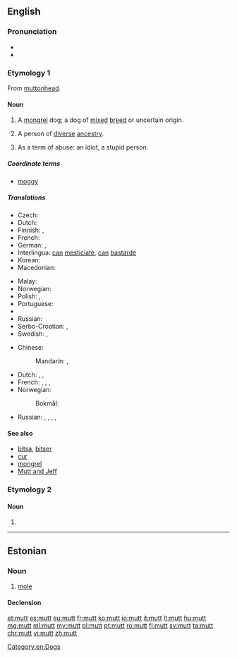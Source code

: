 {{also|mutt'}}
==English==

===Pronunciation===
* {{audio|en-us-mutt.ogg|Audio (US)|lang=en}}
* {{rhymes|ʌt|lang=en}}

===Etymology 1===
From [[muttonhead]].

====Noun====
{{en-noun}}

# A [[mongrel]] dog; a dog of [[mixed]] [[breed]] or uncertain origin.
# {{context|figuratively|sometimes|pejorative|lang=en}} A person of [[diverse]] [[ancestry]].
# {{context|chiefly|US|slang|lang=en}} As a term of abuse: an idiot, a stupid person.

=====Coordinate terms=====
* [[moggy]] {{qualifier|of a cat}}

=====Translations=====
{{trans-top|a mongrel dog}}
* Czech: {{t|cs|vořech}}
* Dutch: {{t+|nl|bastaard}}
* Finnish: {{t+|fi|rakki}}, {{t+|fi|piski}}
* French: {{t+|fr|batard|m}}
* German: {{t|de|Promenadenmischung|f}}, {{t+|de|Köter|m}}
* Interlingua: [[can]] [[mesticiar|mesticiate]], [[can]] [[bastarde]]
* Korean: {{t+|ko|똥개|tr=ddong kae|sc=Kore}}
* Macedonian: {{t|mk|’ртка|f}}
{{trans-mid}}
* Malay: {{t|ms|anjing campuran}}
* Norwegian: {{t+|no|kjøter|m}}
* Polish: {{t+|pl|kundel}}, {{t+|pl|mieszaniec}}
* Portuguese: {{t+|pt|vira-lata|m}}
* {{trreq|ro}}
* Russian: {{t+|ru|дворняжка|f|tr=dvornjážka}}
* Serbo-Croatian: {{t+|sh|mješanac}}, {{t+|sh|džukela}}
* Swedish: {{t+|sv|byracka|c}} {{qualifier|pejorative}}, {{t+|sv|gatukorsning|c}}
{{trans-bottom}}

{{trans-top|a term of abuse}}
* Chinese:
*: Mandarin: {{t|cmn|雜種|sc=Hani}}, {{t+|cmn|杂种|tr=zázhǒng|sc=Hani}}
* Dutch: {{t|nl|halve gare}}, {{t+|nl|idioot}}, {{t+|nl|domkop}}
* French: {{t+|fr|crétin|m}}, {{t+|fr|imbécile|m}}, {{t+|fr|con|m}}, {{t+|fr|corniaud|m}}
* Norwegian:
*: Bokmål: {{t+|nb|tulling}}
{{trans-mid}}
* Russian: {{t+|ru|помесь|f|tr=pómesʹ|sc=Cyrl}}, {{t|ru|полукровка|m|f|tr=polukróvka|sc=Cyrl}}, {{t+|ru|метис|m|tr=metís|sc=Cyrl}}, {{t+|ru|метиска|f|tr=metíska|sc=Cyrl}}, {{qualifier|bastard}} {{t+|ru|ублюдок|m|tr=ubljúdok|sc=Cyrl}}
{{trans-bottom}}

====See also====
* [[bitsa]], [[bitser]]
* [[cur]]
* [[mongrel]]
* [[Mutt and Jeff]]

===Etymology 2===

====Noun====
{{en-noun}}

# {{alternative form of|matha|lang=en}}

[[Category:en:Dogs]]

----

==Estonian==

===Noun===
{{et-noun|muti|mutti}}

# [[mole]]

====Declension====
{{rfinfl|et|noun}}

[[et:mutt]]
[[es:mutt]]
[[eu:mutt]]
[[fr:mutt]]
[[ko:mutt]]
[[io:mutt]]
[[it:mutt]]
[[lt:mutt]]
[[hu:mutt]]
[[mg:mutt]]
[[ml:mutt]]
[[my:mutt]]
[[pl:mutt]]
[[pt:mutt]]
[[ro:mutt]]
[[fi:mutt]]
[[sv:mutt]]
[[ta:mutt]]
[[chr:mutt]]
[[vi:mutt]]
[[zh:mutt]]